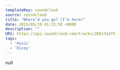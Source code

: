 ---
templateKey: soundcloud
source: soundcloud
title: "Where’d you go? (I’m here)"
date: 2015/05/19 01:23:59 +0000
description: ""
URI: https://api.soundcloud.com/tracks/206131479
tags: 
  - 'music'
  - 'Dicey'
---

null
